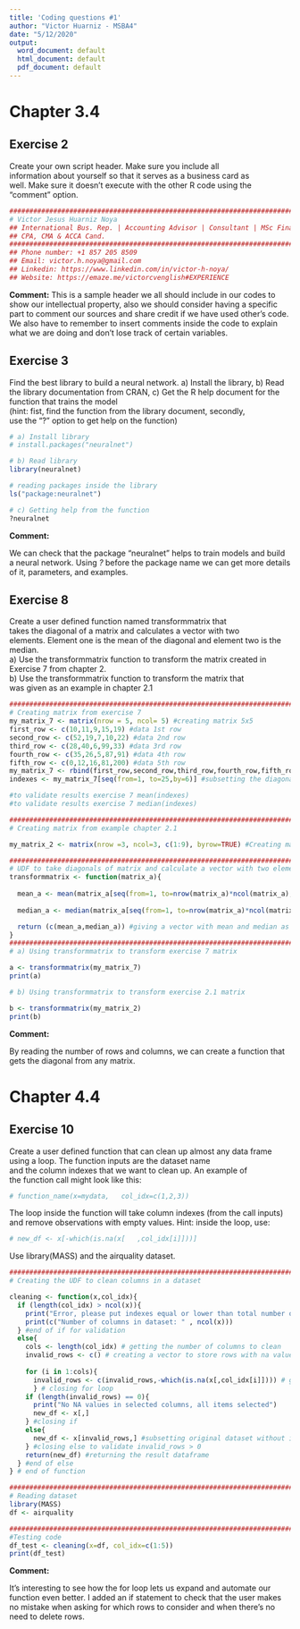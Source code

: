 ---
title: 'Coding questions #1'
author: "Victor Huarniz - MSBA4"
date: "5/12/2020"
output:
  word_document: default
  html_document: default
  pdf_document: default
---

# Chapter 3.4
## Exercise 2

Create	 your	 own	 script	 header.	 Make	 sure	 you	 include	 all	
information	about	yourself	so	that	it	serves	as	a	business	card	as	
well.	Make	sure	it	doesn’t	execute	with	the	other	R	code	using	the	
“comment”	option.	

```{r intro, include=TRUE}
#############################################################################
# Victor Jesus Huarniz Noya
## International Bus. Rep. | Accounting Advisor | Consultant | MSc Finance & MSBA | Data Scientist |  
## CPA, CMA & ACCA Cand.
#############################################################################
## Phone number: +1 857 205 8509
## Email: victor.h.noya@gmail.com
## Linkedin: https://www.linkedin.com/in/victor-h-noya/
## Website: https://emaze.me/victorcvenglish#EXPERIENCE
```

**Comment:** 
This is a sample header we all should include in our codes to show our intellectual property, also
we should consider having a specific part to comment our sources and share credit if we have used other's code. We also have to remember to insert comments inside the code to explain what we are doing and don't lose track of certain variables.


## Exercise 3

Find	 the	 best	 library	 to	 build	 a	 neural	 network.
a)	Install	the	library,
b)	Read	the	library	documentation	from	CRAN,
c)	Get	the	R	help	document	for	the	function	that	trains	the	model	
(hint:	fist,	find	the	function	from	the	library	document,	secondly,	
use	the	“?”	option	to	get	help	on	the	function)

```{r exercise3, include=TRUE}
# a) Install library
# install.packages("neuralnet")

# b) Read library
library(neuralnet)

# reading packages inside the library
ls("package:neuralnet")

# c) Getting help from the function
?neuralnet 
```

**Comment:** 

We can check that the package "neuralnet" helps to train models and build a neural network. Using *?* before the package name we can get more details of it, parameters, and examples.


## Exercise 8

Create	 a	 user	 defined	 function	 named	 transformmatrix that	
takes the	diagonal	of	a	matrix	and	calculates	a	vector	with	 two	
elements.	Element	one	is	the	mean	of	the	diagonal	and	element	
two	is	the	median.		
a)	 Use	 the	 transformmatrix function	 to	 transform	 the	 matrix	
created	in	Exercise	7	from	chapter	2.	
b)	Use	the transformmatrix	function	to	transform	the	matrix	that	
was	given	as	an	example	in	chapter	2.1

```{r exercise8, include=TRUE}
############################################################################
# Creating matrix from exercise 7
my_matrix_7 <- matrix(nrow = 5, ncol= 5) #creating matrix 5x5
first_row <- c(10,11,9,15,19) #data 1st row
second_row <- c(52,19,7,10,22) #data 2nd row
third_row <- c(28,40,6,99,33) #data 3rd row
fourth_row <- c(35,26,5,87,91) #data 4th row
fifth_row <- c(0,12,16,81,200) #data 5th row
my_matrix_7 <- rbind(first_row,second_row,third_row,fourth_row,fifth_row) #merging rows in the matrix
indexes <- my_matrix_7[seq(from=1, to=25,by=6)] #subsetting the diagonal from the matrix

#to validate results exercise 7 mean(indexes) 
#to validate results exercise 7 median(indexes) 

############################################################################
# Creating matrix from example chapter 2.1

my_matrix_2 <- matrix(nrow =3, ncol=3, c(1:9), byrow=TRUE) #Creating matrix from example 2.1

############################################################################
# UDF to take diagonals of matrix and calculate a vector with two elements
transformmatrix <- function(matrix_a){
  
  mean_a <- mean(matrix_a[seq(from=1, to=nrow(matrix_a)*ncol(matrix_a),by=nrow(matrix_a)+1)]) #calculating the mean from the diagonal of any matrix
  
  median_a <- median(matrix_a[seq(from=1, to=nrow(matrix_a)*ncol(matrix_a),by=nrow(matrix_a)+1)]) #calculating the median from the diagonal of any matrix

  return (c(mean_a,median_a)) #giving a vector with mean and median as a result of the function
}
############################################################################
# a) Using transformmatrix to transform exercise 7 matrix

a <- transformmatrix(my_matrix_7)
print(a)

# b) Using transformmatrix to transform exercise 2.1 matrix

b <- transformmatrix(my_matrix_2)
print(b)
```

**Comment:** 

By reading the number of rows and columns, we can create a function that gets the diagonal from any matrix. 


# Chapter 4.4
## Exercise 10

Create	a	user defined	function	that	can	clean	up	almost	any	
data	frame	using	a	loop.	The	function	inputs	are	the	dataset	name	
and	the	column	indexes	that	we	want	to	clean	up.	An	example	of	
the	function	call	might	look	like	this:	
```{r}
# function_name(x=mydata,	col_idx=c(1,2,3))
```

The	loop	inside	the	function	will	take	column	indexes	(from	the	
call	inputs)	and	remove	observations	with	empty	values.	
Hint:	inside the	loop,	use:	

```{r}
# new_df <- x[-which(is.na(x[	,col_idx[i]]))]	
```

Use library(MASS) and the airquality dataset.

```{r UDF, include=TRUE}
############################################################################
# Creating the UDF to clean columns in a dataset

cleaning <- function(x,col_idx){
  if (length(col_idx) > ncol(x)){
    print("Error, please put indexes equal or lower than total number of columns in the dataset")
    print(c("Number of columns in dataset: " , ncol(x)))
  } #end of if for validation
  else{
    cols <- length(col_idx) # getting the number of columns to clean
    invalid_rows <- c() # creating a vector to store rows with na values
    
    for (i in 1:cols){
      invalid_rows <- c(invalid_rows,-which(is.na(x[,col_idx[i]]))) # getting rows that need to be eliminated
      } # closing for loop
    if (length(invalid_rows) == 0){
      print("No NA values in selected columns, all items selected")
      new_df <- x[,]
    } #closing if
    else{
      new_df <- x[invalid_rows,] #subsetting original dataset without invalid rows
    } #closing else to validate invalid_rows > 0
    return(new_df) #returning the result dataframe
  } #end of else
} # end of function

############################################################################
# Reading dataset
library(MASS)
df <- airquality

############################################################################
#Testing code
df_test <- cleaning(x=df, col_idx=c(1:5))
print(df_test)
```

**Comment:** 

It's interesting to see how the for loop lets us expand and automate our function even better. I added an if statement to check that the user makes no mistake when asking for which rows to consider and when there's no need to delete rows.
